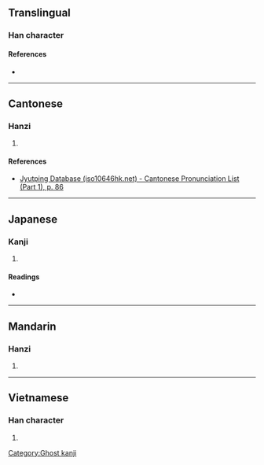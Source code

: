 {{character info/new}}
==Translingual==

===Han character===
{{Han char|rn=32|rad=土|as=05|sn=8|four=|canj=GPRU|ids=⿰土包}}

====References====
* {{Han ref|kx=0227.271|hdz=10434.050|uh=5789|ud=22409}}

----

==Cantonese==

===Hanzi===
{{yue-hanzi|jyut=[[paau4]]|y=paau4}}

# {{defn|lang=yue|sort=土05}}

====References====
* [http://www.iso10646hk.net/jp/document/download.jsp Jyutping Database (iso10646hk.net) - Cantonese Pronunciation List (Part 1), p. 86]

----

==Japanese==

===Kanji===
{{ja-kanji|grade=|rs=土05}}

# {{defn|lang=ja|sort=土05}}

====Readings====
* {{ja-readings
|goon=びょう<べう
|kanon=ほう<はう
|kanyoon=ほう<はう
|kun=くず-る, くず-れる, くず-れ
}}

----

==Mandarin==

===Hanzi===
{{cmn-hanzi|pin=[[páo]] ([[pao2]]), [[tóng]] ([[tong2]])|wg=p'ao<sup>2</sup>, t'ung<sup>2</sup>}}

# {{defn|lang=cmn|sort=土05}}

----

==Vietnamese==

===Han character===
{{vi-hantu|[[bàu]]|rs=土05}}

# {{defn|lang=vi|sort=土05}}

[[Category:Ghost kanji]]